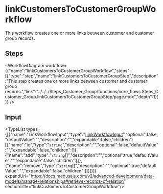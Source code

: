 
# linkCustomersToCustomerGroupWorkflow

This workflow creates one or more links between customer and customer group records.

## Steps

<WorkflowDiagram workflow={{"name":"linkCustomersToCustomerGroupWorkflow","steps":[{"type":"step","name":"linkCustomersToCustomerGroupStep","description":"This step creates one or more links between customer and customer group records.","link":"../../../Steps_Customer_Group/functions/core_flows.Steps_Customer_Group.linkCustomersToCustomerGroupStep/page.mdx","depth":1}]}} />

## Input

<TypeList types={[{"name":"LinkWorkflowInput","type":"[LinkWorkflowInput](../../../../types/CommonTypes/types/types.CommonTypes.LinkWorkflowInput/page.mdx)","optional":false,"defaultValue":"","description":"","expandable":false,"children":[{"name":"id","type":"`string`","description":"","optional":false,"defaultValue":"","expandable":false,"children":[]},{"name":"add","type":"`string`[]","description":"","optional":true,"defaultValue":"","expandable":false,"children":[]},{"name":"remove","type":"`string`[]","description":"","optional":true,"defaultValue":"","expandable":false,"children":[]}]}]} expandUrl="https://docs.medusajs.com/v2/advanced-development/data-models/manage-relationships#retrieve-records-of-relation" sectionTitle="linkCustomersToCustomerGroupWorkflow"/>
